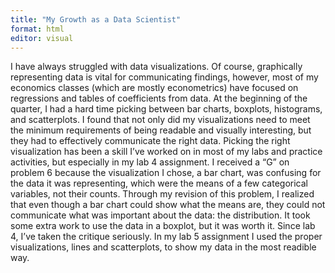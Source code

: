 ```yaml
---
title: "My Growth as a Data Scientist"
format: html
editor: visual
---
```


I have always struggled with data visualizations. Of course, graphically representing data is vital for communicating findings, however, most of my economics classes (which are mostly econometrics) have focused on regressions and tables of coefficients from data. At the beginning of the quarter, I had a hard time picking between bar charts, boxplots, histograms, and scatterplots. I found that not only did my visualizations need to meet the minimum requirements of being readable and visually interesting, but they had to effectively communicate the right data. Picking the right visualization has been a skill I've worked on in most of my labs and practice activities, but especially in my lab 4 assignment. I received a "G" on problem 6 because the visualization I chose, a bar chart, was confusing for the data it was representing, which were the means of a few categorical variables, not their counts. Through my revision of this problem, I realized that even though a bar chart could show what the means are, they could not communicate what was important about the data: the distribution. It took some extra work to use the data in a boxplot, but it was worth it. Since lab 4, I've taken the critique seriously. In my lab 5 assignment I used the proper visualizations, lines and scatterplots, to show my data in the most readible way.
